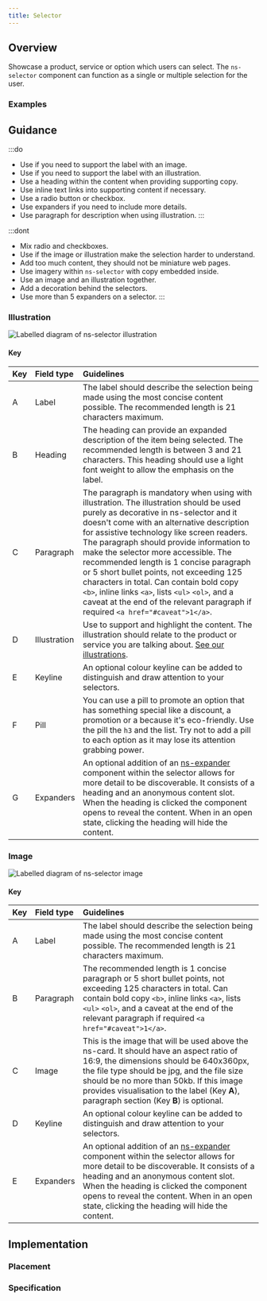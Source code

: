 ```yaml
---
title: Selector
---
```




## Overview

<CompDetails name={componentName} />

Showcase a product, service or option which users can select. The `ns-selector` component can function as a single or multiple selection for the user.

### Examples

<ExampleViewer type="standard" />

## Guidance

:::do
- Use if you need to support the label with an image.
- Use if you need to support the label with an illustration.
- Use a heading within the content when providing supporting copy.
- Use inline text links into supporting content if necessary.
- Use a radio button or checkbox.
- Use expanders if you need to include more details.
- Use paragraph for description when using illustration.
:::

:::dont
- Mix radio and checkboxes.
- Use if the image or illustration make the selection harder to understand.
- Add too much content, they should not be miniature web pages.
- Use imagery within `ns-selector` with copy embedded inside.
- Use an image and an illustration together.
- Add a decoration behind the selectors.
- Use more than 5 expanders on a selector.
:::

### Illustration

![Labelled diagram of ns-selector illustration](@assets/components/ns-selector/guidance-illustration.webp)

#### Key

| Key | Field type | Guidelines |
| :--- | :--- | :--- |
| <span class="marker">A</span> | Label | The label should describe the selection being made using the most concise content possible. The recommended length is 21 characters maximum. |
| <span class="marker">B</span> | Heading | The heading can provide an expanded description of the item being selected. The recommended length is between 3 and 21 characters. This heading should use a light font weight to allow the emphasis on the label. |
| <span class="marker">C</span> | Paragraph  | The paragraph is mandatory when using with illustration. The illustration should be used purely as decorative in ns-selector and it doesn't come with an alternative description for assistive technology like screen readers. The paragraph should provide information to make the selector more accessible. The recommended length is 1 concise paragraph or 5 short bullet points, not exceeding 125 characters in total. Can contain bold copy `<b>`, inline links `<a>`, lists `<ul>` `<ol>`, and a caveat at the end of the relevant paragraph if required `<a href="#caveat">1</a>`. |
| <span class="marker">D</span> | Illustration | Use to support and highlight the content. The illustration should relate to the product or service you are talking about. [See our illustrations](/guidelines/assets/#illustrations). |
| <span class="marker">E</span> | Keyline | An optional colour keyline can be added to distinguish and draw attention to your selectors. |
| <span class="marker">F</span> | Pill | You can use a pill to promote an option that has something special like a discount, a promotion or a because it's eco-friendly. Use the pill the `h3` and the list. Try not to add a pill to each option as it may lose its attention grabbing power. |
| <span class="marker">G</span> | Expanders | An optional addition of an [ns-expander](../components/ns-expander) component within the selector allows for more detail to be discoverable. It consists of a heading and an anonymous content slot. When the heading is clicked the component opens to reveal the content. When in an open state, clicking the heading will hide the content.

### Image

![Labelled diagram of ns-selector image](@assets/components/ns-selector/guidance-image.webp)

#### Key

| Key | Field type | Guidelines |
| :--- | :--- | :--- |
| <span class="marker">A</span> | Label | The label should describe the selection being made using the most concise content possible. The recommended length is 21 characters maximum. |
| <span class="marker">B</span> | Paragraph  | The recommended length is 1 concise paragraph or 5 short bullet points, not exceeding 125 characters in total. Can contain bold copy `<b>`, inline links `<a>`, lists `<ul>` `<ol>`, and a caveat at the end of the relevant paragraph if required `<a href="#caveat">1</a>`. |
| <span class="marker">C</span> | Image | This is the image that will be used above the ns-card. It should have an aspect ratio of 16:9, the dimensions should be 640x360px, the file type should be jpg, and the file size should be no more than 50kb. If this image provides visualisation to the label (Key **A**), paragraph section (Key **B**) is optional. |
| <span class="marker">D</span> | Keyline | An optional colour keyline can be added to distinguish and draw attention to your selectors. |
| <span class="marker">E</span> | Expanders | An optional addition of an [ns-expander](../components/ns-expander) component within the selector allows for more detail to be discoverable. It consists of a heading and an anonymous content slot. When the heading is clicked the component opens to reveal the content. When in an open state, clicking the heading will hide the content.

## Implementation

### Placement

<Placement name={componentName} />

### Specification

<Specification name={componentName} />

